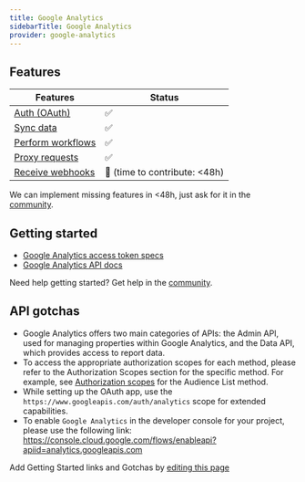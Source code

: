 ```yaml
---
title: Google Analytics
sidebarTitle: Google Analytics
provider: google-analytics
---
```



<Overview />


## Features

| Features | Status |
| - | - |
| [Auth (OAuth)](/guides/getting-started/authorize-an-api-from-your-app) | ✅ |
| [Sync data](/guides/getting-started/read-from-an-api) | ✅ |
| [Perform workflows](/guides/getting-started/write-to-an-api) | ✅ |
| [Proxy requests](/guides/proxy-requests-to-an-api) | ✅ |
| [Receive webhooks](/guides/receive-webhooks-from-an-api) | 🚫 (time to contribute: &lt;48h) |

<Tip>We can implement missing features in &lt;48h, just ask for it in the [community](https://nango.dev/slack).</Tip>

## Getting started

-   [Google Analytics access token specs](https://cloud.google.com/iam/docs/reference/sts/rest/v1/TopLevel/token#response-body)
-   [Google Analytics API docs](https://developers.google.com/analytics/policy)

<Tip>Need help getting started? Get help in the [community](https://nango.dev/slack).</Tip>

## API gotchas

-   Google Analytics offers two main categories of APIs: the Admin API, used for managing properties within Google Analytics, and the Data API, which provides access to report data.
-   To access the appropriate authorization scopes for each method, please refer to the Authorization Scopes section for the specific method. For example, see [Authorization scopes](https://developers.google.com/analytics/devguides/reporting/data/v1/rest/v1alpha/properties.audienceLists/get#authorization-scopes) for the Audience List method.
-   While setting up the OAuth app, use the `https://www.googleapis.com/auth/analytics` scope for extended capabilities.
-   To enable `Google Analytics` in the developer console for your project, please use the following link: https://console.cloud.google.com/flows/enableapi?apiid=analytics.googleapis.com

<Note>Add Getting Started links and Gotchas by [editing this page](https://github.com/nangohq/nango/tree/master/docs-v2/integrations/all/google-analytics.mdx)</Note>
